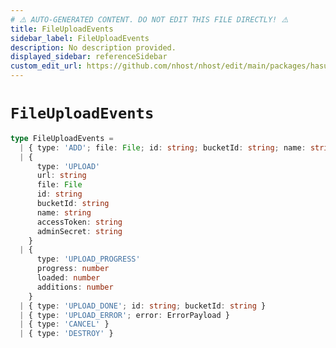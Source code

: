 ```yaml
---
# ⚠️ AUTO-GENERATED CONTENT. DO NOT EDIT THIS FILE DIRECTLY! ⚠️
title: FileUploadEvents
sidebar_label: FileUploadEvents
description: No description provided.
displayed_sidebar: referenceSidebar
custom_edit_url: https://github.com/nhost/nhost/edit/main/packages/hasura-storage-js/src/packages/hasura-storage-js/src/machines/file-upload.ts#L15
---
```


# `FileUploadEvents`

```ts
type FileUploadEvents =
  | { type: 'ADD'; file: File; id: string; bucketId: string; name: string }
  | {
      type: 'UPLOAD'
      url: string
      file: File
      id: string
      bucketId: string
      name: string
      accessToken: string
      adminSecret: string
    }
  | {
      type: 'UPLOAD_PROGRESS'
      progress: number
      loaded: number
      additions: number
    }
  | { type: 'UPLOAD_DONE'; id: string; bucketId: string }
  | { type: 'UPLOAD_ERROR'; error: ErrorPayload }
  | { type: 'CANCEL' }
  | { type: 'DESTROY' }
```
